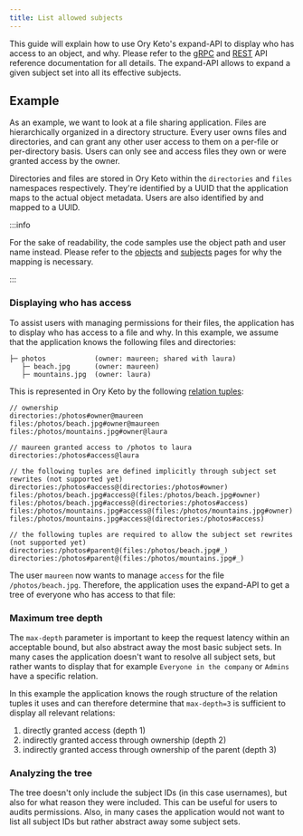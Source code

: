```yaml
---
title: List allowed subjects
---
```



This guide will explain how to use Ory Keto's expand-API to display who has access to an object, and why. Please refer to the
[gRPC](../reference/proto-api.mdx) and [REST](../reference/rest-api.mdx) API reference documentation for all details. The
expand-API allows to expand a given subject set into all its effective subjects.

## Example

As an example, we want to look at a file sharing application. Files are hierarchically organized in a directory structure. Every
user owns files and directories, and can grant any other user access to them on a per-file or per-directory basis. Users can only
see and access files they own or were granted access by the owner.

Directories and files are stored in Ory Keto within the `directories` and `files` namespaces respectively. They're identified by a
UUID that the application maps to the actual object metadata. Users are also identified by and mapped to a UUID.

:::info

For the sake of readability, the code samples use the object path and user name instead. Please refer to the
[objects](../concepts/objects.mdx) and [subjects](../concepts/subjects.mdx) pages for why the mapping is necessary.

:::

### Displaying who has access

To assist users with managing permissions for their files, the application has to display who has access to a file and why. In
this example, we assume that the application knows the following files and directories:

```
├─ photos            (owner: maureen; shared with laura)
   ├─ beach.jpg      (owner: maureen)
   ├─ mountains.jpg  (owner: laura)
```

This is represented in Ory Keto by the following [relation tuples](../concepts/relation-tuples.mdx):

```keto-relation-tuples
// ownership
directories:/photos#owner@maureen
files:/photos/beach.jpg#owner@maureen
files:/photos/mountains.jpg#owner@laura

// maureen granted access to /photos to laura
directories:/photos#access@laura

// the following tuples are defined implicitly through subject set rewrites (not supported yet)
directories:/photos#access@(directories:/photos#owner)
files:/photos/beach.jpg#access@(files:/photos/beach.jpg#owner)
files:/photos/beach.jpg#access@(directories:/photos#access)
files:/photos/mountains.jpg#access@(files:/photos/mountains.jpg#owner)
files:/photos/mountains.jpg#access@(directories:/photos#access)

// the following tuples are required to allow the subject set rewrites (not supported yet)
directories:/photos#parent@(files:/photos/beach.jpg#_)
directories:/photos#parent@(files:/photos/mountains.jpg#_)
```

The user `maureen` now wants to manage `access` for the file `/photos/beach.jpg`. Therefore, the application uses the expand-API
to get a tree of everyone who has access to that file:

<CodeTabs sampleId="expand-api-display-access/01-expand-beach" version="v0.7.0-alpha.1" />

### Maximum tree depth

The `max-depth` parameter is important to keep the request latency within an acceptable bound, but also abstract away the most
basic subject sets. In many cases the application doesn't want to resolve all subject sets, but rather wants to display that for
example `Everyone in the company` or `Admins` have a specific relation.

In this example the application knows the rough structure of the relation tuples it uses and can therefore determine that
`max-depth=3` is sufficient to display all relevant relations:

1. directly granted access (depth 1)
2. indirectly granted access through ownership (depth 2)
3. indirectly granted access through ownership of the parent (depth 3)

### Analyzing the tree

The tree doesn't only include the subject IDs (in this case usernames), but also for what reason they were included. This can be
useful for users to audits permissions. Also, in many cases the application would not want to list all subject IDs but rather
abstract away some subject sets.

